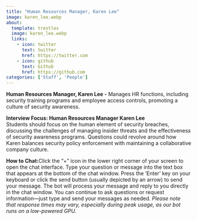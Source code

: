 ```yaml
---
title: "Human Resources Manager, Karen Lee"
image: karen_lee.webp
about:
  template: trestles
  image: karen_lee.webp
  links:
    - icon: twitter
      text: twitter
      href: https://twitter.com
    - icon: github
      text: Github
      href: https://github.com
categories: ['Staff', 'People']
---
```

<script type="text/javascript" src="../../../scripts/available.js"></script>

**Human Resources Manager, Karen Lee -** Manages HR functions, including security training programs and employee access controls, promoting a culture of security awareness.

**Interview Focus: Human Resources Manager Karen Lee**  
Students should focus on the human element of security breaches, discussing the challenges of managing insider threats and the effectiveness of security awareness programs. Questions could revolve around how Karen balances security policy enforcement with maintaining a collaborative company culture.


**How to Chat:**Click the "+" icon in the lower right corner of your screen to open the chat interface. Type your question or message into the text box that appears at the bottom of the chat window. Press the 'Enter' key on your keyboard or click the send button (usually depicted by an arrow) to send your message. The bot will process your message and reply to you directly in the chat window. You can continue to ask questions or request information—just type and send your messages as needed. *Please note that response times may vary, especially during peak usage, as our bot runs on a low-powered GPU.*

